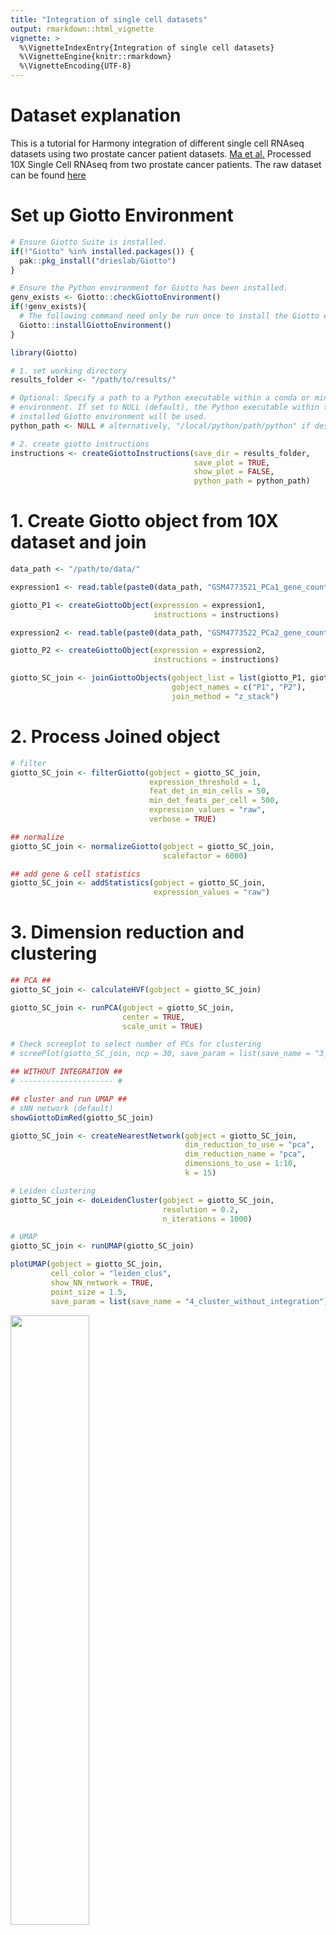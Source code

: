 ```yaml
---
title: "Integration of single cell datasets"
output: rmarkdown::html_vignette
vignette: >
  %\VignetteIndexEntry{Integration of single cell datasets}
  %\VignetteEngine{knitr::rmarkdown}
  %\VignetteEncoding{UTF-8}
---
```



# Dataset explanation

This is a tutorial for Harmony integration of different single cell
RNAseq datasets using two prostate cancer patient datasets. [Ma et
al.](https:/pubmed.ncbi.nlm.nih.gov/33032611/) Processed 10X Single
Cell RNAseq from two prostate cancer patients. The raw dataset can be
found
[here](https:/www.ncbi.nlm.nih.gov/geo/query/acc.cgi?acc=GSE157703)

# Set up Giotto Environment

``` r
# Ensure Giotto Suite is installed.
if(!"Giotto" %in% installed.packages()) {
  pak::pkg_install("drieslab/Giotto")
}

# Ensure the Python environment for Giotto has been installed.
genv_exists <- Giotto::checkGiottoEnvironment()
if(!genv_exists){
  # The following command need only be run once to install the Giotto environment.
  Giotto::installGiottoEnvironment()
}
```

``` r
library(Giotto)

# 1. set working directory
results_folder <- "/path/to/results/"

# Optional: Specify a path to a Python executable within a conda or miniconda 
# environment. If set to NULL (default), the Python executable within the previously
# installed Giotto environment will be used.
python_path <- NULL # alternatively, "/local/python/path/python" if desired.

# 2. create giotto instructions
instructions <- createGiottoInstructions(save_dir = results_folder,
                                         save_plot = TRUE,
                                         show_plot = FALSE,
                                         python_path = python_path)
```


# 1. Create Giotto object from 10X dataset and join


``` r
data_path <- "/path/to/data/"

expression1 <- read.table(paste0(data_path, "GSM4773521_PCa1_gene_counts_matrix.txt"))

giotto_P1 <- createGiottoObject(expression = expression1,
                                instructions = instructions) 

expression2 <- read.table(paste0(data_path, "GSM4773522_PCa2_gene_counts_matrix.txt"))

giotto_P2 <- createGiottoObject(expression = expression2,
                                instructions = instructions) 

giotto_SC_join <- joinGiottoObjects(gobject_list = list(giotto_P1, giotto_P2),
                                    gobject_names = c("P1", "P2"),
                                    join_method = "z_stack")
```


# 2. Process Joined object

``` r
# filter
giotto_SC_join <- filterGiotto(gobject = giotto_SC_join,
                               expression_threshold = 1,
                               feat_det_in_min_cells = 50,
                               min_det_feats_per_cell = 500,
                               expression_values = "raw",
                               verbose = TRUE)

## normalize
giotto_SC_join <- normalizeGiotto(gobject = giotto_SC_join,
                                  scalefactor = 6000)

## add gene & cell statistics
giotto_SC_join <- addStatistics(gobject = giotto_SC_join,
                                expression_values = "raw")
```


# 3. Dimension reduction and clustering

``` r
## PCA ##
giotto_SC_join <- calculateHVF(gobject = giotto_SC_join)

giotto_SC_join <- runPCA(gobject = giotto_SC_join,
                         center = TRUE,
                         scale_unit = TRUE)

# Check screeplot to select number of PCs for clustering
# screePlot(giotto_SC_join, ncp = 30, save_param = list(save_name = "3_scree_plot"))

## WITHOUT INTEGRATION ##
# --------------------- #

## cluster and run UMAP ##
# sNN network (default)
showGiottoDimRed(giotto_SC_join)

giotto_SC_join <- createNearestNetwork(gobject = giotto_SC_join,
                                       dim_reduction_to_use = "pca",
                                       dim_reduction_name = "pca",
                                       dimensions_to_use = 1:10,
                                       k = 15)

# Leiden clustering
giotto_SC_join <- doLeidenCluster(gobject = giotto_SC_join,
                                  resolution = 0.2,
                                  n_iterations = 1000)

# UMAP
giotto_SC_join <- runUMAP(giotto_SC_join)

plotUMAP(gobject = giotto_SC_join,
         cell_color = "leiden_clus",
         show_NN_network = TRUE,
         point_size = 1.5,
         save_param = list(save_name = "4_cluster_without_integration"))
```


![](images/singlecell_prostate_integration/4_cluster_without_integration.png){width="50.0%"}


``` r
dimPlot2D(gobject = giotto_SC_join,
          dim_reduction_name = "umap",
          point_shape = "no_border",
          cell_color = "leiden_clus",
          group_by = "list_ID",
          show_NN_network = FALSE,
          point_size = 0.5, 
          show_center_label = FALSE,
          show_legend = FALSE,
          save_param = list(save_name = "4_list_without_integration"))
```


![](images/singlecell_prostate_integration/4_list_without_integration.png){width="50.0%"}

Harmony is a integration algorithm developed by [Korsunsky, I. et al.](https:/www.nature.com/articles/s41592-019-0619-0). It was designed for integration of single cell data but also work well on spatial datasets.


``` r
## WITH INTEGRATION ##
# --------------------- #

## data integration, cluster and run UMAP ##

# harmony
#library(devtools)
#install_github("immunogenomics/harmony")
library(harmony)

#pDataDT(giotto_SC_join)
giotto_SC_join <- runGiottoHarmony(giotto_SC_join,
                                   vars_use = "list_ID",
                                   do_pca = FALSE)


## sNN network (default)
#showGiottoDimRed(giotto_SC_join)
giotto_SC_join <- createNearestNetwork(gobject = giotto_SC_join,
                                       dim_reduction_to_use = "harmony",
                                       dim_reduction_name = "harmony",
                                       name = "NN.harmony",
                                       dimensions_to_use = 1:10,
                                       k = 15)

## Leiden clustering
giotto_SC_join <- doLeidenCluster(gobject = giotto_SC_join,
                                  network_name = "NN.harmony",
                                  resolution = 0.2,
                                  n_iterations = 1000,
                                  name = "leiden_harmony")

# UMAP dimension reduction
#showGiottoDimRed(giotto_SC_join)
giotto_SC_join <- runUMAP(giotto_SC_join,
                          dim_reduction_name = "harmony",
                          dim_reduction_to_use = "harmony",
                          name = "umap_harmony")

plotUMAP(gobject = giotto_SC_join,
         dim_reduction_name = "umap_harmony",
         cell_color = "leiden_harmony",
         show_NN_network = TRUE,
         point_size = 1.5,
         save_param = list(save_name = "4_cluster_with_integration"))
```


![](images/singlecell_prostate_integration/4_cluster_with_integration.png){width="50.0%"}


``` r
dimPlot2D(gobject = giotto_SC_join,
          dim_reduction_name = "umap_harmony",
          point_shape = "no_border",
          cell_color = "leiden_harmony",
          group_by = "list_ID",
          show_NN_network = FALSE,
          point_size = 0.5, 
          show_center_label = FALSE,
          show_legend = FALSE,
          save_param = list(save_name = "4_list_with_integration"))
```


![](images/singlecell_prostate_integration/4_list_with_integration.png){width="50.0%"}

# 4. Session Info

```r
sessionInfo()
```

```r
R version 4.3.2 (2023-10-31)
Platform: aarch64-apple-darwin20 (64-bit)
Running under: macOS Sonoma 14.2.1

Matrix products: default
BLAS:   /System/Library/Frameworks/Accelerate.framework/Versions/A/Frameworks/vecLib.framework/Versions/A/libBLAS.dylib 
LAPACK: /Library/Frameworks/R.framework/Versions/4.3-arm64/Resources/lib/libRlapack.dylib;  LAPACK version 3.11.0

locale:
[1] en_US.UTF-8/en_US.UTF-8/en_US.UTF-8/C/en_US.UTF-8/en_US.UTF-8

time zone: America/New_York
tzcode source: internal

attached base packages:
[1] stats     graphics  grDevices utils     datasets  methods   base     

other attached packages:
[1] harmony_1.2.0     Rcpp_1.0.12       Giotto_4.0.3      GiottoClass_0.1.3

loaded via a namespace (and not attached):
 [1] tidyselect_1.2.0            farver_2.1.1                dplyr_1.1.4                
 [4] GiottoVisuals_0.1.4         bitops_1.0-7                fastmap_1.1.1              
 [7] SingleCellExperiment_1.24.0 RCurl_1.98-1.14             rsvd_1.0.5                 
[10] digest_0.6.34               lifecycle_1.0.4             terra_1.7-71               
[13] dbscan_1.1-12               magrittr_2.0.3              compiler_4.3.2             
[16] rlang_1.1.3                 tools_4.3.2                 igraph_2.0.2               
[19] utf8_1.2.4                  yaml_2.3.8                  data.table_1.15.0          
[22] knitr_1.45                  S4Arrays_1.2.0              labeling_0.4.3             
[25] reticulate_1.35.0           DelayedArray_0.28.0         RColorBrewer_1.1-3         
[28] BiocParallel_1.36.0         abind_1.4-5                 withr_3.0.0                
[31] BiocGenerics_0.48.1         grid_4.3.2                  stats4_4.3.2               
[34] fansi_1.0.6                 beachmat_2.18.1             colorspace_2.1-0           
[37] future_1.33.1               ggplot2_3.4.4               globals_0.16.2             
[40] scales_1.3.0                gtools_3.9.5                SummarizedExperiment_1.32.0
[43] cli_3.6.2                   rmarkdown_2.25              crayon_1.5.2               
[46] ragg_1.2.7                  generics_0.1.3              rstudioapi_0.15.0          
[49] future.apply_1.11.1         rjson_0.2.21                zlibbioc_1.48.0            
[52] parallel_4.3.2              XVector_0.42.0              matrixStats_1.2.0          
[55] vctrs_0.6.5                 Matrix_1.6-5                jsonlite_1.8.8             
[58] BiocSingular_1.18.0         IRanges_2.36.0              S4Vectors_0.40.2           
[61] ggrepel_0.9.5               irlba_2.3.5.1               listenv_0.9.1              
[64] systemfonts_1.0.5           magick_2.8.3                GiottoUtils_0.1.5          
[67] glue_1.7.0                  parallelly_1.37.0           codetools_0.2-19           
[70] uwot_0.1.16                 cowplot_1.1.3               RcppAnnoy_0.0.22           
[73] gtable_0.3.4                GenomeInfoDb_1.38.6         GenomicRanges_1.54.1       
[76] ScaledMatrix_1.10.0         munsell_0.5.0               tibble_3.2.1               
[79] pillar_1.9.0                htmltools_0.5.7             GenomeInfoDbData_1.2.11    
[82] R6_2.5.1                    textshaping_0.3.7           evaluate_0.23              
[85] lattice_0.22-5              Biobase_2.62.0              png_0.1-8                  
[88] backports_1.4.1             RhpcBLASctl_0.23-42         SpatialExperiment_1.12.0   
[91] SparseArray_1.2.4           checkmate_2.3.1             colorRamp2_0.1.0           
[94] xfun_0.42                   MatrixGenerics_1.14.0       pkgconfig_2.0.3
```


